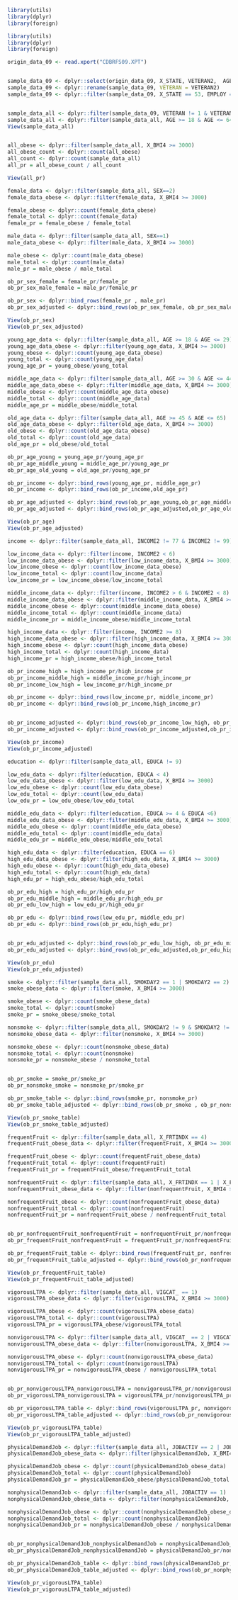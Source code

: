 ```r
library(utils)
library(dplyr)
library(foreign)

library(utils)
library(dplyr)
library(foreign)

origin_data_09 <- read.xport("CDBRFS09.XPT")


sample_data_09 <- dplyr::select(origin_data_09, X_STATE, VETERAN2,  AGE, EMPLOY, HTM3, WTKG2, SEX, RACE2, INCOME2, EDUCA, SMOKDAY2, JOBACTIV, VIGCAT_, X_FRTINDX, X_BMI4)
sample_data_09 <- dplyr::rename(sample_data_09, VETERAN = VETERAN2)
sample_data_09 <- dplyr::filter(sample_data_09, X_STATE == 53, EMPLOY == 1 | EMPLOY == 2) 


sample_data_all <- dplyr::filter(sample_data_09, VETERAN != 1 & VETERAN != 2 & VETERAN != 3) 
sample_data_all <- dplyr::filter(sample_data_all, AGE >= 18 & AGE <= 64, X_BMI4 >= 1850 & X_BMI4 != 9999 ) 
View(sample_data_all)


all_obese <- dplyr::filter(sample_data_all, X_BMI4 >= 3000)
all_obese_count <- dplyr::count(all_obese)
all_count <- dplyr::count(sample_data_all)
all_pr = all_obese_count / all_count

View(all_pr)


```

```r
female_data <- dplyr::filter(sample_data_all, SEX==2)
female_data_obese <- dplyr::filter(female_data, X_BMI4 >= 3000)

female_obese <- dplyr::count(female_data_obese)
female_total <- dplyr::count(female_data)
female_pr = female_obese / female_total

male_data <- dplyr::filter(sample_data_all, SEX==1)
male_data_obese <- dplyr::filter(male_data, X_BMI4 >= 3000)

male_obese <- dplyr::count(male_data_obese)
male_total <- dplyr::count(male_data)
male_pr = male_obese / male_total

ob_pr_sex_female = female_pr/female_pr
ob_pr_sex_male_female = male_pr/female_pr

ob_pr_sex <- dplyr::bind_rows(female_pr , male_pr)
ob_pr_sex_adjusted <- dplyr::bind_rows(ob_pr_sex_female, ob_pr_sex_male_female)

View(ob_pr_sex)
View(ob_pr_sex_adjusted)

```

```r
young_age_data <- dplyr::filter(sample_data_all, AGE >= 18 & AGE <= 29)
young_age_data_obese <- dplyr::filter(young_age_data, X_BMI4 >= 3000)
young_obese <- dplyr::count(young_age_data_obese)
young_total <- dplyr::count(young_age_data)
young_age_pr = young_obese/young_total 

middle_age_data <- dplyr::filter(sample_data_all, AGE >= 30 & AGE <= 44)
middle_age_data_obese <- dplyr::filter(middle_age_data, X_BMI4 >= 3000)
middle_obese <- dplyr::count(middle_age_data_obese)
middle_total <- dplyr::count(middle_age_data)
middle_age_pr = middle_obese/middle_total

old_age_data <- dplyr::filter(sample_data_all, AGE >= 45 & AGE <= 65)
old_age_data_obese <- dplyr::filter(old_age_data, X_BMI4 >= 3000)
old_obese <- dplyr::count(old_age_data_obese)
old_total <- dplyr::count(old_age_data)
old_age_pr = old_obese/old_total

ob_pr_age_young = young_age_pr/young_age_pr
ob_pr_age_middle_young = middle_age_pr/young_age_pr
ob_pr_age_old_young = old_age_pr/young_age_pr

ob_pr_income <- dplyr::bind_rows(young_age_pr, middle_age_pr)
ob_pr_income <- dplyr::bind_rows(ob_pr_income,old_age_pr)

ob_pr_age_adjusted <- dplyr::bind_rows(ob_pr_age_young,ob_pr_age_middle_young)
ob_pr_age_adjusted <- dplyr::bind_rows(ob_pr_age_adjusted,ob_pr_age_old_young)

View(ob_pr_age)
View(ob_pr_age_adjusted)
```

```r
income <- dplyr::filter(sample_data_all, INCOME2 != 77 & INCOME2 != 99)

low_income_data <- dplyr::filter(income, INCOME2 < 6)
low_income_data_obese <- dplyr::filter(low_income_data, X_BMI4 >= 3000)
low_income_obese <- dplyr::count(low_income_data_obese)
low_income_total <- dplyr::count(low_income_data)
low_income_pr = low_income_obese/low_income_total 

middle_income_data <- dplyr::filter(income, INCOME2 > 6 & INCOME2 < 8)
middle_income_data_obese <- dplyr::filter(middle_income_data, X_BMI4 >= 3000)
middle_income_obese <- dplyr::count(middle_income_data_obese)
middle_income_total <- dplyr::count(middle_income_data)
middle_income_pr = middle_income_obese/middle_income_total

high_income_data <- dplyr::filter(income, INCOME2 >= 8)
high_income_data_obese <- dplyr::filter(high_income_data, X_BMI4 >= 3000)
high_income_obese <- dplyr::count(high_income_data_obese)
high_income_total <- dplyr::count(high_income_data)
high_income_pr = high_income_obese/high_income_total

ob_pr_income_high = high_income_pr/high_income_pr
ob_pr_income_middle_high = middle_income_pr/high_income_pr
ob_pr_income_low_high = low_income_pr/high_income_pr

ob_pr_income <- dplyr::bind_rows(low_income_pr, middle_income_pr)
ob_pr_income <- dplyr::bind_rows(ob_pr_income,high_income_pr)


ob_pr_income_adjusted <- dplyr::bind_rows(ob_pr_income_low_high, ob_pr_income_middle_high)
ob_pr_income_adjusted <- dplyr::bind_rows(ob_pr_income_adjusted,ob_pr_income_high)

View(ob_pr_income)
View(ob_pr_income_adjusted)
```

```r
education <- dplyr::filter(sample_data_all, EDUCA != 9)

low_edu_data <- dplyr::filter(education, EDUCA < 4)
low_edu_data_obese <- dplyr::filter(low_edu_data, X_BMI4 >= 3000)
low_edu_obese <- dplyr::count(low_edu_data_obese)
low_edu_total <- dplyr::count(low_edu_data)
low_edu_pr = low_edu_obese/low_edu_total 

middle_edu_data <- dplyr::filter(education, EDUCA >= 4 & EDUCA <6)
middle_edu_data_obese <- dplyr::filter(middle_edu_data, X_BMI4 >= 3000)
middle_edu_obese <- dplyr::count(middle_edu_data_obese)
middle_edu_total <- dplyr::count(middle_edu_data)
middle_edu_pr = middle_edu_obese/middle_edu_total 

high_edu_data <- dplyr::filter(education, EDUCA == 6)
high_edu_data_obese <- dplyr::filter(high_edu_data, X_BMI4 >= 3000)
high_edu_obese <- dplyr::count(high_edu_data_obese)
high_edu_total <- dplyr::count(high_edu_data)
high_edu_pr = high_edu_obese/high_edu_total 

ob_pr_edu_high = high_edu_pr/high_edu_pr
ob_pr_edu_middle_high = middle_edu_pr/high_edu_pr
ob_pr_edu_low_high = low_edu_pr/high_edu_pr

ob_pr_edu <- dplyr::bind_rows(low_edu_pr, middle_edu_pr)
ob_pr_edu <- dplyr::bind_rows(ob_pr_edu,high_edu_pr)


ob_pr_edu_adjusted <- dplyr::bind_rows(ob_pr_edu_low_high, ob_pr_edu_middle_high)
ob_pr_edu_adjusted <- dplyr::bind_rows(ob_pr_edu_adjusted,ob_pr_edu_high)

View(ob_pr_edu)
View(ob_pr_edu_adjusted)
```

```r
smoke <- dplyr::filter(sample_data_all, SMOKDAY2 == 1 | SMOKDAY2 == 2)
smoke_obese_data <- dplyr::filter(smoke, X_BMI4 >= 3000)

smoke_obese <- dplyr::count(smoke_obese_data)
smoke_total <- dplyr::count(smoke)
smoke_pr = smoke_obese/smoke_total

nonsmoke <- dplyr::filter(sample_data_all, SMOKDAY2 != 9 & SMOKDAY2 != 1 & SMOKDAY2 != 2)
nonsmoke_obese_data <- dplyr::filter(nonsmoke, X_BMI4 >= 3000)

nonsmoke_obese <- dplyr::count(nonsmoke_obese_data)
nonsmoke_total <- dplyr::count(nonsmoke)
nonsmoke_pr = nonsmoke_obese / nonsmoke_total


ob_pr_smoke = smoke_pr/smoke_pr
ob_pr_nonsmoke_smoke = nonsmoke_pr/smoke_pr

ob_pr_smoke_table <- dplyr::bind_rows(smoke_pr, nonsmoke_pr)
ob_pr_smoke_table_adjusted <- dplyr::bind_rows(ob_pr_smoke , ob_pr_nonsmoke_smoke)

View(ob_pr_smoke_table)
View(ob_pr_smoke_table_adjusted)
```

```r
frequentFruit <- dplyr::filter(sample_data_all, X_FRTINDX == 4)
frequentFruit_obese_data <- dplyr::filter(frequentFruit, X_BMI4 >= 3000)

frequentFruit_obese <- dplyr::count(frequentFruit_obese_data)
frequentFruit_total <- dplyr::count(frequentFruit)
frequentFruit_pr = frequentFruit_obese/frequentFruit_total

nonfrequentFruit <- dplyr::filter(sample_data_all, X_FRTINDX == 1 | X_FRTINDX ==2 | X_FRTINDX == 3)
nonfrequentFruit_obese_data <- dplyr::filter(nonfrequentFruit, X_BMI4 >= 3000)

nonfrequentFruit_obese <- dplyr::count(nonfrequentFruit_obese_data)
nonfrequentFruit_total <- dplyr::count(nonfrequentFruit)
nonfrequentFruit_pr = nonfrequentFruit_obese / nonfrequentFruit_total


ob_pr_nonfrequentFruit_nonfrequentFruit = nonfrequentFruit_pr/nonfrequentFruit_pr
ob_pr_frequentFruit_nonfrequentFruit = frequentFruit_pr/nonfrequentFruit_pr

ob_pr_frequentFruit_table <- dplyr::bind_rows(frequentFruit_pr, nonfrequentFruit_pr)
ob_pr_frequentFruit_table_adjusted <- dplyr::bind_rows(ob_pr_nonfrequentFruit_nonfrequentFruit, ob_pr_frequentFruit_nonfrequentFruit)

View(ob_pr_frequentFruit_table)
View(ob_pr_frequentFruit_table_adjusted)

```

```r
vigorousLTPA <- dplyr::filter(sample_data_all, VIGCAT_ == 1)
vigorousLTPA_obese_data <- dplyr::filter(vigorousLTPA, X_BMI4 >= 3000)

vigorousLTPA_obese <- dplyr::count(vigorousLTPA_obese_data)
vigorousLTPA_total <- dplyr::count(vigorousLTPA)
vigorousLTPA_pr = vigorousLTPA_obese/vigorousLTPA_total

nonvigorousLTPA <- dplyr::filter(sample_data_all, VIGCAT_ == 2 | VIGCAT_ == 3)
nonvigorousLTPA_obese_data <- dplyr::filter(nonvigorousLTPA, X_BMI4 >= 3000)

nonvigorousLTPA_obese <- dplyr::count(nonvigorousLTPA_obese_data)
nonvigorousLTPA_total <- dplyr::count(nonvigorousLTPA)
nonvigorousLTPA_pr = nonvigorousLTPA_obese / nonvigorousLTPA_total


ob_pr_nonvigorousLTPA_nonvigorousLTPA = nonvigorousLTPA_pr/nonvigorousLTPA_pr
ob_pr_vigorousLTPA_nonvigorousLTPA = vigorousLTPA_pr/nonvigorousLTPA_pr

ob_pr_vigorousLTPA_table <- dplyr::bind_rows(vigorousLTPA_pr, nonvigorousLTPA_pr)
ob_pr_vigorousLTPA_table_adjusted <- dplyr::bind_rows(ob_pr_nonvigorousLTPA_nonvigorousLTPA, ob_pr_vigorousLTPA_nonvigorousLTPA)

View(ob_pr_vigorousLTPA_table)
View(ob_pr_vigorousLTPA_table_adjusted)

```

```r
physicalDemandJob <- dplyr::filter(sample_data_all, JOBACTIV == 2 | JOBACTIV == 3)
physicalDemandJob_obese_data <- dplyr::filter(physicalDemandJob, X_BMI4 >= 3000)

physicalDemandJob_obese <- dplyr::count(physicalDemandJob_obese_data)
physicalDemandJob_total <- dplyr::count(physicalDemandJob)
physicalDemandJob_pr = physicalDemandJob_obese/physicalDemandJob_total

nonphysicalDemandJob <- dplyr::filter(sample_data_all, JOBACTIV == 1)
nonphysicalDemandJob_obese_data <- dplyr::filter(nonphysicalDemandJob, X_BMI4 >= 3000)

nonphysicalDemandJob_obese <- dplyr::count(nonphysicalDemandJob_obese_data)
nonphysicalDemandJob_total <- dplyr::count(nonphysicalDemandJob)
nonphysicalDemandJob_pr = nonphysicalDemandJob_obese / nonphysicalDemandJob_total


ob_pr_nonphysicalDemandJob_nonphysicalDemandJob = nonphysicalDemandJob_pr/nonphysicalDemandJob_pr
ob_pr_physicalDemandJob_nonphysicalDemandJob = physicalDemandJob_pr/nonphysicalDemandJob_pr

ob_pr_physicalDemandJob_table <- dplyr::bind_rows(physicalDemandJob_pr, nonphysicalDemandJob_pr)
ob_pr_physicalDemandJob_table_adjusted <- dplyr::bind_rows(ob_pr_nonphysicalDemandJob_nonphysicalDemandJob, ob_pr_physicalDemandJob_nonphysicalDemandJob)

View(ob_pr_vigorousLTPA_table)
View(ob_pr_vigorousLTPA_table_adjusted)
```


